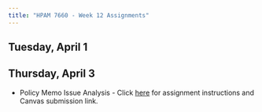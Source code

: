 ```yaml
---
title: "HPAM 7660 - Week 12 Assignments"
---
```


## Tuesday, April 1


## Thursday, April 3

- Policy Memo Issue Analysis - Click [here](https://tulane.instructure.com/courses/2291178/assignments/14673857) for assignment instructions and Canvas submission link.

